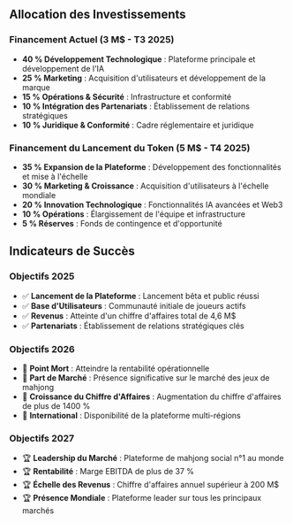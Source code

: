 ## Allocation des Investissements

### Financement Actuel (3 M$ - T3 2025)
- **40 % Développement Technologique** : Plateforme principale et développement de l'IA
- **25 % Marketing** : Acquisition d'utilisateurs et développement de la marque
- **15 % Opérations & Sécurité** : Infrastructure et conformité
- **10 % Intégration des Partenariats** : Établissement de relations stratégiques
- **10 % Juridique & Conformité** : Cadre réglementaire et juridique

### Financement du Lancement du Token (5 M$ - T4 2025)
- **35 % Expansion de la Plateforme** : Développement des fonctionnalités et mise à l'échelle
- **30 % Marketing & Croissance** : Acquisition d'utilisateurs à l'échelle mondiale
- **20 % Innovation Technologique** : Fonctionnalités IA avancées et Web3
- **10 % Opérations** : Élargissement de l'équipe et infrastructure
- **5 % Réserves** : Fonds de contingence et d'opportunité

## Indicateurs de Succès

### Objectifs 2025
- ✅ **Lancement de la Plateforme** : Lancement bêta et public réussi
- ✅ **Base d'Utilisateurs** : Communauté initiale de joueurs actifs
- ✅ **Revenus** : Atteinte d'un chiffre d'affaires total de 4,6 M$
- ✅ **Partenariats** : Établissement de relations stratégiques clés

### Objectifs 2026
- 🎯 **Point Mort** : Atteindre la rentabilité opérationnelle
- 🎯 **Part de Marché** : Présence significative sur le marché des jeux de mahjong
- 🎯 **Croissance du Chiffre d'Affaires** : Augmentation du chiffre d'affaires de plus de 1400 %
- 🎯 **International** : Disponibilité de la plateforme multi-régions

### Objectifs 2027
- 🏆 **Leadership du Marché** : Plateforme de mahjong social n°1 au monde
- 🏆 **Rentabilité** : Marge EBITDA de plus de 37 %
- 🏆 **Échelle des Revenus** : Chiffre d'affaires annuel supérieur à 200 M$
- 🏆 **Présence Mondiale** : Plateforme leader sur tous les principaux marchés